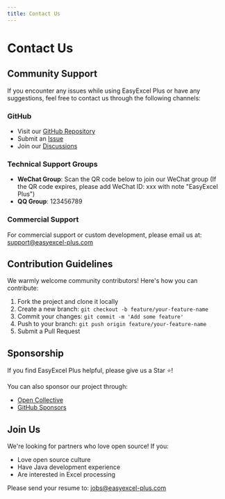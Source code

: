 ```yaml
---
title: Contact Us
---
```


# Contact Us

## Community Support

If you encounter any issues while using EasyExcel Plus or have any suggestions, feel free to contact us through the following channels:

### GitHub

- Visit our [GitHub Repository](https://github.com/your-repo)
- Submit an [Issue](https://github.com/your-repo/issues)
- Join our [Discussions](https://github.com/your-repo/discussions)

### Technical Support Groups

- **WeChat Group**: Scan the QR code below to join our WeChat group (If the QR code expires, please add WeChat ID: xxx with note "EasyExcel Plus")
- **QQ Group**: 123456789

### Commercial Support

For commercial support or custom development, please email us at: support@easyexcel-plus.com

## Contribution Guidelines

We warmly welcome community contributors! Here's how you can contribute:

1. Fork the project and clone it locally
2. Create a new branch: `git checkout -b feature/your-feature-name`
3. Commit your changes: `git commit -m 'Add some feature'`
4. Push to your branch: `git push origin feature/your-feature-name`
5. Submit a Pull Request

## Sponsorship

If you find EasyExcel Plus helpful, please give us a Star ⭐️!

You can also sponsor our project through:

- [Open Collective](https://opencollective.com/your-project)
- [GitHub Sponsors](https://github.com/sponsors/your-username)

## Join Us

We're looking for partners who love open source! If you:

- Love open source culture
- Have Java development experience
- Are interested in Excel processing

Please send your resume to: jobs@easyexcel-plus.com 